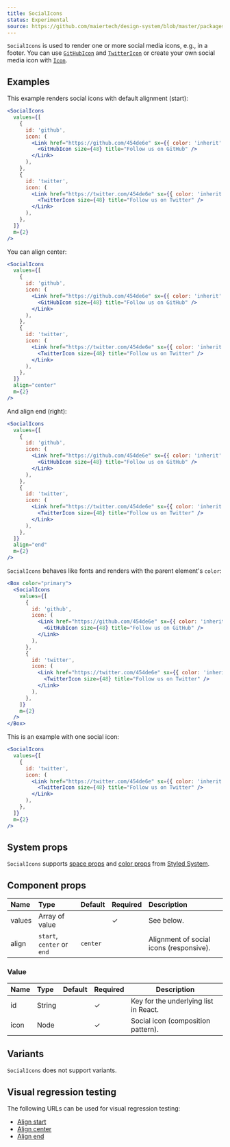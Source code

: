 ```yaml
---
title: SocialIcons
status: Experimental
source: https://github.com/maiertech/design-system/blob/master/packages/components/src/social-icons.js
---
```


`SocialIcons` is used to render one or more social media icons, e.g., in a
footer. You can use [`GitHubIcon`](/components/github-icon) and
[`TwitterIcon`](/components/twitter-icon) or create your own social media icon
with [`Icon`](/components/icon).

## Examples

This example renders social icons with default alignment (start):

```jsx live
<SocialIcons
  values={[
    {
      id: 'github',
      icon: (
        <Link href="https://github.com/454de6e" sx={{ color: 'inherit' }}>
          <GitHubIcon size={48} title="Follow us on GitHub" />
        </Link>
      ),
    },
    {
      id: 'twitter',
      icon: (
        <Link href="https://twitter.com/454de6e" sx={{ color: 'inherit' }}>
          <TwitterIcon size={48} title="Follow us on Twitter" />
        </Link>
      ),
    },
  ]}
  m={2}
/>
```

You can align center:

```jsx live
<SocialIcons
  values={[
    {
      id: 'github',
      icon: (
        <Link href="https://github.com/454de6e" sx={{ color: 'inherit' }}>
          <GitHubIcon size={48} title="Follow us on GitHub" />
        </Link>
      ),
    },
    {
      id: 'twitter',
      icon: (
        <Link href="https://twitter.com/454de6e" sx={{ color: 'inherit' }}>
          <TwitterIcon size={48} title="Follow us on Twitter" />
        </Link>
      ),
    },
  ]}
  align="center"
  m={2}
/>
```

And align end (right):

```jsx live
<SocialIcons
  values={[
    {
      id: 'github',
      icon: (
        <Link href="https://github.com/454de6e" sx={{ color: 'inherit' }}>
          <GitHubIcon size={48} title="Follow us on GitHub" />
        </Link>
      ),
    },
    {
      id: 'twitter',
      icon: (
        <Link href="https://twitter.com/454de6e" sx={{ color: 'inherit' }}>
          <TwitterIcon size={48} title="Follow us on Twitter" />
        </Link>
      ),
    },
  ]}
  align="end"
  m={2}
/>
```

`SocialIcons` behaves like fonts and renders with the parent element's `color`:

```jsx live
<Box color="primary">
  <SocialIcons
    values={[
      {
        id: 'github',
        icon: (
          <Link href="https://github.com/454de6e" sx={{ color: 'inherit' }}>
            <GitHubIcon size={48} title="Follow us on GitHub" />
          </Link>
        ),
      },
      {
        id: 'twitter',
        icon: (
          <Link href="https://twitter.com/454de6e" sx={{ color: 'inherit' }}>
            <TwitterIcon size={48} title="Follow us on Twitter" />
          </Link>
        ),
      },
    ]}
    m={2}
  />
</Box>
```

This is an example with one social icon:

```jsx live
<SocialIcons
  values={[
    {
      id: 'twitter',
      icon: (
        <Link href="https://twitter.com/454de6e" sx={{ color: 'inherit' }}>
          <TwitterIcon size={48} title="Follow us on Twitter" />
        </Link>
      ),
    },
  ]}
  m={2}
/>
```

## System props

`SocialIcons` supports [space props](https://styled-system.com/api#space) and
[color props](https://styled-system.com/api#color) from
[Styled System](https://styled-system.com/).

## Component props

| Name   | Type                       | Default  | Required | Description                             |
| :----- | :------------------------- | :------- | :------- | :-------------------------------------- |
| values | Array of value             |          | ✓        | See below.                              |
| align  | `start`, `center` or `end` | `center` |          | Alignment of social icons (responsive). |

### Value

| Name | Type   | Default | Required | Description                           |
| :--- | :----- | :------ | :------- | ------------------------------------- |
| id   | String |         | ✓        | Key for the underlying list in React. |
| icon | Node   |         | ✓        | Social icon (composition pattern).    |

## Variants

`SocialIcons` does not support variants.

## Visual regression testing

The following URLs can be used for visual regression testing:

- [Align start](/social-icons/align-start)
- [Align center](/social-icons/align-center)
- [Align end](/social-icons/align-end)
